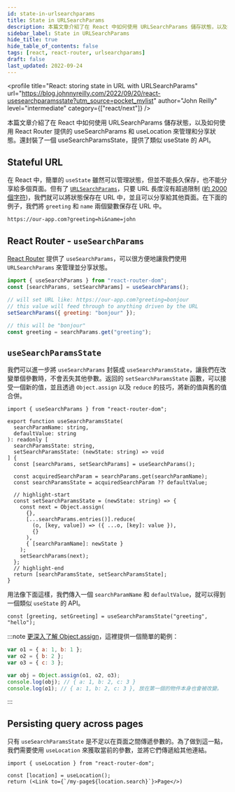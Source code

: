 ```yaml
---
id: state-in-urlsearchparams
title: State in URLSearchParams
description: 本篇文章介紹了在 React 中如何使用 URLSearchParams 儲存狀態，以及如何使用 React Router 提供的 useSearchParams 和 useLocation 來管理和分享狀態。還封裝了一個 useSearchParamsState，提供了類似 useState 的 API。
sidebar_label: State in URLSearchParams
hide_title: true
hide_table_of_contents: false
tags: [react, react-router, urlsearchparams]
draft: false
last_updated: 2022-09-24
---
```


<profile
  title="React: storing state in URL with URLSearchParams"
  url="https://blog.johnnyreilly.com/2022/09/20/react-usesearchparamsstate?utm_source=pocket_mylist"
  author="John Reilly"
  level="intermediate"
  category={["react/next"]}
/>

本篇文章介紹了在 React 中如何使用 URLSearchParams 儲存狀態，以及如何使用 React Router 提供的 useSearchParams 和 useLocation 來管理和分享狀態。還封裝了一個 useSearchParamsState，提供了類似 useState 的 API。

## Stateful URL

在 React 中，簡單的 `useState` 雖然可以管理狀態，但並不能長久保存，也不能分享給多個頁面。但有了 [`URLSearchParams`](https://developer.mozilla.org/en-US/docs/Web/API/URLSearchParams)，只要 URL 長度沒有超過限制 ([約 2000 個字符](https://stackoverflow.com/a/417184/761388))，我們就可以將狀態保存在 URL 中，並且可以分享給其他頁面。在下面的例子，我們將 `greeting` 和 `name` 兩個變數保存在 URL 中。

```
https://our-app.com?greeting=hi&name=john
```

## React Router - `useSearchParams`

[React Router](https://reactrouter.com/en/main) 提供了 `useSearchParams`，可以很方便地讓我們使用 `URLSearchParams` 來管理並分享狀態。

```js
import { useSearchParams } from "react-router-dom";
const [searchParams, setSearchParams] = useSearchParams();

// will set URL like: https://our-app.com?greeting=bonjour
// this value will feed through to anything driven by the URL
setSearchParams({ greeting: "bonjour" });

// this will be "bonjour"
const greeting = searchParams.get("greeting");
```

## `useSearchParamsState`

我們可以進一步將 `useSearchParams` 封裝成 `useSearchParamsState`，讓我們在改變單個參數時，不會丟失其他參數。返回的 `setSearchParamsState` 函數，可以接受一個新的值，並且透過 `Object.assign` 以及 `reduce` 的技巧，將新的值與舊的值合併。

```tsx
import { useSearchParams } from "react-router-dom";

export function useSearchParamsState(
  searchParamName: string,
  defaultValue: string
): readonly [
  searchParamsState: string,
  setSearchParamsState: (newState: string) => void
] {
  const [searchParams, setSearchParams] = useSearchParams();

  const acquiredSearchParam = searchParams.get(searchParamName);
  const searchParamsState = acquiredSearchParam ?? defaultValue;

  // highlight-start
  const setSearchParamsState = (newState: string) => {
    const next = Object.assign(
      {},
      [...searchParams.entries()].reduce(
        (o, [key, value]) => ({ ...o, [key]: value }),
        {}
      ),
      { [searchParamName]: newState }
    );
    setSearchParams(next);
  };
  // highlight-end
  return [searchParamsState, setSearchParamsState];
}
```

用法像下面這樣，我們傳入一個 `searchParamName` 和 `defaultValue`，就可以得到一個類似 `useState` 的 API。

```tsx
const [greeting, setGreeting] = useSearchParamsState("greeting", "hello");
```

:::note
[更深入了解 Object.assign](https://developer.mozilla.org/zh-TW/docs/Web/JavaScript/Reference/Global_Objects/Object/assign)，這裡提供一個簡單的範例：

```js
var o1 = { a: 1, b: 1 };
var o2 = { b: 2 };
var o3 = { c: 3 };

var obj = Object.assign(o1, o2, o3);
console.log(obj); // { a: 1, b: 2, c: 3 }
console.log(o1); // { a: 1, b: 2, c: 3 }, 放在第一個的物件本身也會被改變。
```

:::

## Persisting query across pages

只有 `useSearchParamsState` 是不足以在頁面之間傳遞參數的。為了做到這一點，我們需要使用 `useLocation` 來獲取當前的參數，並將它們傳遞給其他連結。

```tsx
import { useLocation } from "react-router-dom";

const [location] = useLocation();
return (<Link to={`/my-page${location.search}`}>Page</>)
```
